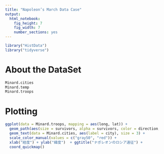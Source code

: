 ```yaml
---
title: "Napoleon’s March Data Case"
output: 
  html_notebook: 
    fig_height: 7
    fig_width: 7
    number_sections: yes
---
```


```r
library("HistData")
library("tidyverse")
```


# About the DataSet

```r
Minard.cities
Minard.temp
Minard.troops
```
# Plotting

```r
ggplot(data = Minard.troops, mapping = aes(long, lat)) +
  geom_path(aes(size = survivors, alpha = survivors, color = direction, group = group)) +
  geom_text(data = Minard.cities, aes(label = city), size = 3) +
  scale_color_manual(values = c("gray50", "red")) +
  xlab("経度") + ylab("緯度")  + ggtitle("ナポレオンのロシア遠征") +
  coord_quickmap()
```

